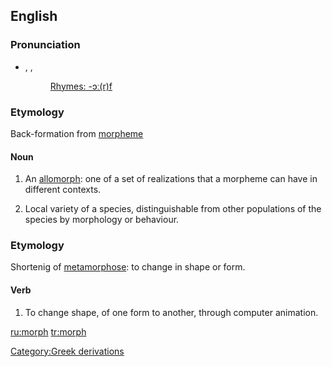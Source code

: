 {{see|morph-|-morph}}
{{wikipedia}}
==English==

===Pronunciation===
*{{AHD|mô(r)f}}, {{IPA|/mɔː(r)f/}}, {{SAMPA|/mO:(r)f/}}
*: [[Rhymes:English:-ɔː(r)f|Rhymes: -ɔː(r)f]]

===Etymology===
Back-formation from [[morpheme]]

====Noun====
{{en-noun}}

# {{linguistics}} An [[allomorph]]: one of a set of realizations that a morpheme can have in different contexts.
# {{biology}} Local variety of a species, distinguishable from other populations of the species by morphology or behaviour.

===Etymology===
Shortenig of [[metamorphose]]: to change in shape or form.

====Verb====
{{en-verb}}

# {{colloquial}} To change shape, of one form to another, through computer animation.

[[Category:Greek derivations]]

[[ru:morph]]
[[tr:morph]]
